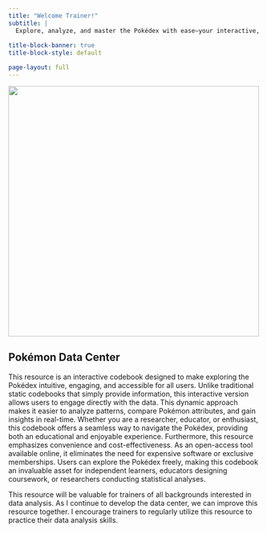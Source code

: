 ```yaml
---
title: "Welcome Trainer!"
subtitle: |
  Explore, analyze, and master the Pokédex with ease—your interactive,  accessible, and engaging guide to Pokémon metadata. Dive into the data  to discover what makes each region distinct, and explore the intricate  relationships between species, climate, and geography.
  
title-block-banner: true
title-block-style: default

page-layout: full
---
```


![](images/pokemon%20images/paldea-bg.png){fig-align="center" width="500"}

## Pokémon Data Center {.unlisted}

This resource is an interactive codebook designed to make exploring the Pokédex intuitive, engaging, and accessible for all users. Unlike traditional static codebooks that simply provide information, this interactive version allows users to engage directly with the data. This dynamic approach makes it easier to analyze patterns, compare Pokémon attributes, and gain insights in real-time. Whether you are a researcher, educator, or enthusiast, this codebook offers a seamless way to navigate the Pokédex, providing both an educational and enjoyable experience. Furthermore, this resource emphasizes convenience and cost-effectiveness. As an open-access tool available online, it eliminates the need for expensive software or exclusive memberships. Users can explore the Pokédex freely, making this codebook an invaluable asset for independent learners, educators designing coursework, or researchers conducting statistical analyses.

This resource will be valuable for trainers of all backgrounds interested in data analysis. As I continue to develop the data center, we can improve this resource together. I encourage trainers to regularly utilize this resource to practice their data analysis skills.
